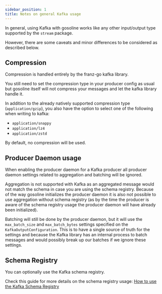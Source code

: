 ```yaml
---
sidebar_position: 1
title: Notes on general Kafka usage
---
```


In general, using Kafka with gosoline works like any other input/output type supported by the `stream` package.

However, there are some caveats and minor differences to be considered as described below.

## Compression

Compression is handled entirely by the franz-go kafka library.

You still need to set the compression type in your producer config as usual but gosoline itself will not compress your messages and let the kafka library handle it.

In addition to the already natively supported compression type (`application/gzip`), you also have the option to select one of the following when writing to kafka:

- `application/snappy`
- `application/lz4`
- `application/zstd`

By default, no compression will be used.

## Producer Daemon usage

When enabling the producer daemon for a Kafka producer all producer daemon settings related to aggregation and batching will be ignored.

Aggregation is not supported with Kafka as an aggregated message would not match the schema in case you are using the schema registry.
Because of the way gosoline initializes the producer daemon it is also not possible to use aggregation without schema registry (as by the time the producer is aware of the schema registry usage the producer daemon will have already been initialized).

Batching will still be done by the producer daemon, but it will use the `max_batch_size` and `max_batch_bytes` settings specified on the `KafkaOutputConfiguration`.
This is to have a single source of truth for the settings and because the Kafka library has an internal process to batch messages and would possibly break up our batches if we ignore these settings.

## Schema Registry

You can optionally use the Kafka schema registry.

Check this guide for more details on the schema registry usage: [How to use the Kafka Schema Registry](/how-to/kafka/use-schema-registry)
